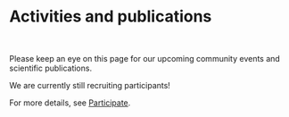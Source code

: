 <head>
  <meta name="description" content="The MultiAge multilingualism and ageing project (University of York) studies language use and switching with ageing.">
</head>
&nbsp;

&nbsp;

&nbsp;

# Activities and publications
&nbsp;

<div align="center">
Please keep an eye on this page for our upcoming community events and scientific publications. 

We are currently still recruiting participants! 

For more details, see [Participate](participate.html).
</div>
